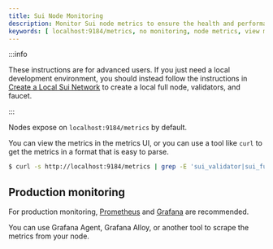 ```yaml
---
title: Sui Node Monitoring
description: Monitor Sui node metrics to ensure the health and performance of your node.
keywords: [ localhost:9184/metrics, no monitoring, node metrics, view metrics, monitor production. ]
---
```


:::info

These instructions are for advanced users. If you just need a local development environment, you should instead follow the instructions in [Create a Local Sui Network](../developerguides/developer/sui-101/local-network.mdx) to create a local full node, validators, and faucet.

:::

Nodes expose on `localhost:9184/metrics` by default.

You can view the metrics in the metrics UI, or you can use a tool like `curl` to get the metrics in a format that is easy to parse.

```sh
$ curl -s http://localhost:9184/metrics | grep -E 'sui_validator|sui_fullnode'
```

## Production monitoring

For production monitoring, [Prometheus](https://prometheus.io/) and [Grafana](https://grafana.com/) are recommended.

You can use Grafana Agent, Grafana Alloy, or another tool to scrape the metrics from your node.

